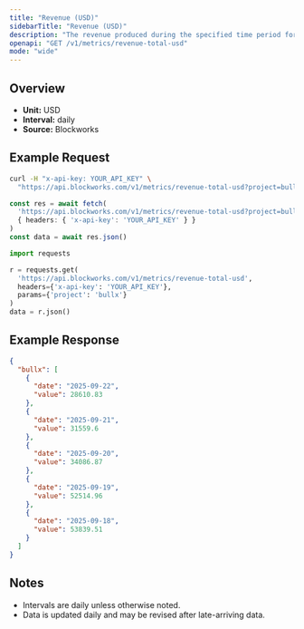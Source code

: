 ```yaml
---
title: "Revenue (USD)"
sidebarTitle: "Revenue (USD)"
description: "The revenue produced during the specified time period for given project."
openapi: "GET /v1/metrics/revenue-total-usd"
mode: "wide"
---
```


## Overview

- **Unit:** USD
- **Interval:** daily
- **Source:** Blockworks

## Example Request

<CodeGroup>

```bash cURL
curl -H "x-api-key: YOUR_API_KEY" \
  "https://api.blockworks.com/v1/metrics/revenue-total-usd?project=bullx"
```

```typescript TypeScript
const res = await fetch(
  'https://api.blockworks.com/v1/metrics/revenue-total-usd?project=bullx',
  { headers: { 'x-api-key': 'YOUR_API_KEY' } }
)
const data = await res.json()
```

```python Python
import requests

r = requests.get(
  'https://api.blockworks.com/v1/metrics/revenue-total-usd',
  headers={'x-api-key': 'YOUR_API_KEY'},
  params={'project': 'bullx'}
)
data = r.json()
```

</CodeGroup>

## Example Response

```json
{
  "bullx": [
    {
      "date": "2025-09-22",
      "value": 28610.83
    },
    {
      "date": "2025-09-21",
      "value": 31559.6
    },
    {
      "date": "2025-09-20",
      "value": 34086.87
    },
    {
      "date": "2025-09-19",
      "value": 52514.96
    },
    {
      "date": "2025-09-18",
      "value": 53839.51
    }
  ]
}
```

## Notes
- Intervals are daily unless otherwise noted.
- Data is updated daily and may be revised after late-arriving data.